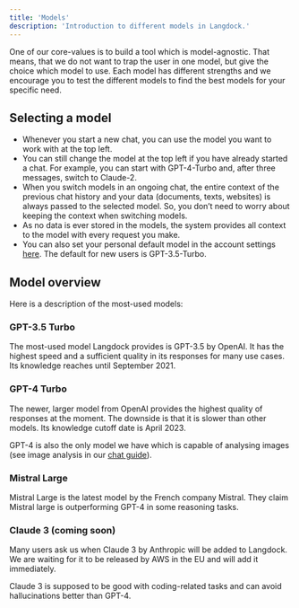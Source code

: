 ```yaml
---
title: 'Models'
description: 'Introduction to different models in Langdock.'
---
```


One of our core-values is to build a tool which is model-agnostic. That means, that we do not want to trap the user in one model, but give the choice which model to use. Each model has different strengths and we encourage you to test the different models to find the best models for your specific need.

## Selecting a model
- Whenever you start a new chat, you can use the model you want to work with at the top left.
- You can still change the model at the top left if you have already started a chat. For example, you can start with GPT-4-Turbo and, after three messages, switch to Claude-2.
- When you switch models in an ongoing chat, the entire context of the previous chat history and your data (documents, texts, websites) is always passed to the selected model. So, you don’t need to worry about keeping the context when switching models.
- As no data is ever stored in the models, the system provides all context to the model with every request you make.
- You can also set your personal default model in the account settings [here](/https://platform.langdock.com/?settings=account&category=preferences). The default for new users is GPT-3.5-Turbo.


## Model overview
Here is a description of the most-used models:

### GPT-3.5 Turbo
The most-used model Langdock provides is GPT-3.5 by OpenAI. It has the highest speed and a sufficient quality in its responses for many use cases. Its knowledge reaches until September 2021.

### GPT-4 Turbo
The newer, larger model from OpenAI provides the highest quality of responses at the moment. The downside is that it is slower than other models. Its knowledge cutoff date is April 2023.

GPT-4 is also the only model we have which is capable of analysing images (see image analysis in our [chat guide](/chat)).

### Mistral Large
Mistral Large is the latest model by the French company Mistral. They claim Mistral large is outperforming GPT-4 in some reasoning tasks.

### Claude 3 (coming soon)
Many users ask us when Claude 3 by Anthropic will be added to Langdock. We are waiting for it to be released by AWS in the EU and will add it immediately.

Claude 3 is supposed to be good with coding-related tasks and can avoid hallucinations better than GPT-4.